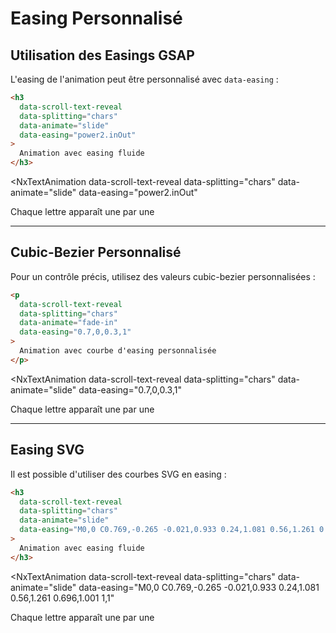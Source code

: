 # Easing Personnalisé


## Utilisation des Easings GSAP

L'easing de l'animation peut être personnalisé avec `data-easing` :

```html
<h3 
  data-scroll-text-reveal 
  data-splitting="chars"
  data-animate="slide"
  data-easing="power2.inOut"
>
  Animation avec easing fluide
</h3>
```

<NxTextAnimation 
  data-scroll-text-reveal 
  data-splitting="chars"
  data-animate="slide"
  data-easing="power2.inOut"
>
  Chaque lettre apparaît une par une
</NxTextAnimation>

---

## Cubic-Bezier Personnalisé

Pour un contrôle précis, utilisez des valeurs cubic-bezier personnalisées :

```html
<p 
  data-scroll-text-reveal 
  data-splitting="chars"
  data-animate="fade-in"
  data-easing="0.7,0,0.3,1"
>
  Animation avec courbe d'easing personnalisée
</p>
```

<NxTextAnimation 
  data-scroll-text-reveal 
  data-splitting="chars"
  data-animate="slide"
  data-easing="0.7,0,0.3,1"
>
  Chaque lettre apparaît une par une
</NxTextAnimation>

---

## Easing SVG

Il est possible d'utiliser des courbes SVG en easing :
```html
<h3 
  data-scroll-text-reveal 
  data-splitting="chars"
  data-animate="slide"
  data-easing="M0,0 C0.769,-0.265 -0.021,0.933 0.24,1.081 0.56,1.261 0.696,1.001 1,1"
>
  Animation avec easing fluide
</h3>
```

<NxTextAnimation 
  data-scroll-text-reveal 
  data-splitting="chars"
  data-animate="slide"
  data-easing="M0,0 C0.769,-0.265 -0.021,0.933 0.24,1.081 0.56,1.261 0.696,1.001 1,1"
>
  Chaque lettre apparaît une par une
</NxTextAnimation>
